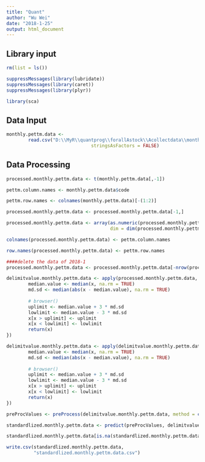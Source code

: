 ```yaml
---
title: "Quant"
author: "Wu Wei"
date: "2018-1-25"
output: html_document
---
```




## Library input
```r
rm(list = ls())

suppressMessages(library(lubridate))
suppressMessages(library(caret))
suppressMessages(library(plyr))

library(sca)

```

## Data Input

```r
monthly.pettm.data <- 
        read.csv("D:\\MyR\\quantprog\\forallAstock\\Acollectdata\\monthly.pettm.data.csv", 
                               stringsAsFactors = FALSE)


```


## Data Processing

```r
processed.monthly.pettm.data <- t(monthly.pettm.data[,-1])

pettm.column.names <- monthly.pettm.data$code

pettm.row.names <- colnames(monthly.pettm.data)[-(1:2)]

processed.monthly.pettm.data <- processed.monthly.pettm.data[-1,]

processed.monthly.pettm.data <- array(as.numeric(processed.monthly.pettm.data),
                                      dim = dim(processed.monthly.pettm.data))

colnames(processed.monthly.pettm.data) <- pettm.column.names

row.names(processed.monthly.pettm.data) <- pettm.row.names

####delete the data of 2018-1
processed.monthly.pettm.data <- processed.monthly.pettm.data[-nrow(processed.monthly.pettm.data),]


```

```r


delimitvalue.monthly.pettm.data <- apply(processed.monthly.pettm.data, 1, function(x) {
        median.value <- median(x, na.rm = TRUE)
        md.sd <- median(abs(x - median.value), na.rm = TRUE)
        
        # browser()
        uplimit <- median.value + 3 * md.sd
        lowlimit <- median.value - 3 * md.sd
        x[x > uplimit] <- uplimit
        x[x < lowlimit] <- lowlimit
        return(x)
})

```

```r


delimitvalue.monthly.pettm.data <- apply(delimitvalue.monthly.pettm.data, 2, function(x) {
        median.value <- median(x, na.rm = TRUE)
        md.sd <- median(abs(x - median.value), na.rm = TRUE)
        
        # browser()
        uplimit <- median.value + 3 * md.sd
        lowlimit <- median.value - 3 * md.sd
        x[x > uplimit] <- uplimit
        x[x < lowlimit] <- lowlimit
        return(x)
})

```


```r
preProcValues <- preProcess(delimitvalue.monthly.pettm.data, method = c("center","scale"))

standardlized.monthly.pettm.data <- predict(preProcValues, delimitvalue.monthly.pettm.data)

standardlized.monthly.pettm.data[is.na(standardlized.monthly.pettm.data)] <- 0
```


```r

write.csv(standardlized.monthly.pettm.data, 
          "standardlized.monthly.pettm.data.csv")


```

